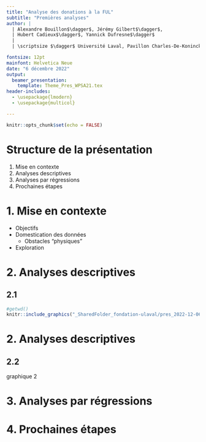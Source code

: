```yaml
---
title: "Analyse des donations à la FUL"
subtitle: "Premières analyses"
author: |
  | Alexandre Bouillon$\dagger$, Jérémy Gilbert$\dagger$, 
  | Hubert Cadieux$\dagger$, Yannick Dufresne$\dagger$
  |
  | \scriptsize $\dagger$ Université Laval, Pavillon Charles-De-Koninck, 1030 Avenue des Sciences Humaines, local 2453-A, Québec, QC G1V 0A6. 

fontsize: 12pt
mainfont: Helvetica Neue
date: "6 décembre 2022"
output: 
  beamer_presentation:
    template: Theme_Pres_WPSA21.tex
header-includes:
  - \usepackage{lmodern}
  - \usepackage{multicol}

---
```


```r
knitr::opts_chunk$set(echo = FALSE)
```


# Structure de la présentation

1. Mise en contexte
2. Analyses descriptives
3. Analyses par régressions
4. Prochaines étapes


# 1. Mise en contexte

- Objectifs
- Domestication des données
  - Obstacles "physiques"
- Exploration

# 2. Analyses descriptives
## 2.1 

```r
#getwd()
knitr::include_graphics("_SharedFolder_fondation-ulaval/pres_2022-12-06/graphs/2.1_gender.png")
``` 


# 2. Analyses descriptives
## 2.2 

graphique 2

# 3. Analyses par régressions

# 4. Prochaines étapes